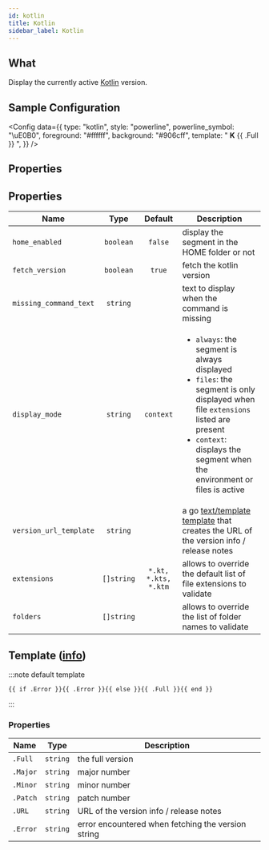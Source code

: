 ```yaml
---
id: kotlin
title: Kotlin
sidebar_label: Kotlin
---
```


## What

Display the currently active [Kotlin][kotlin] version.

## Sample Configuration


<Config
  data={{
    type: "kotlin",
    style: "powerline",
    powerline_symbol: "\uE0B0",
    foreground: "#ffffff",
    background: "#906cff",
    template: " <b>K</b> {{ .Full }} ",
  }}
/>

## Properties

## Properties

| Name                   | Type       | Default              | Description                                                                                                                                                                                                                          |
| ---------------------- | :--------: | :------------------: | ------------------------------------------------------------------------------------------------------------------------------------------------------------------------------------------------------------------------------------ |
| `home_enabled`         | `boolean`  | `false`              | display the segment in the HOME folder or not                                                                                                                                                                                        |
| `fetch_version`        | `boolean`  | `true`               | fetch the kotlin version                                                                                                                                                                                                             |
| `missing_command_text` | `string`   |                      | text to display when the command is missing                                                                                                                                                                                          |
| `display_mode`         | `string`   | `context`            | <ul><li>`always`: the segment is always displayed</li><li>`files`: the segment is only displayed when file `extensions` listed are present</li><li>`context`: displays the segment when the environment or files is active</li></ul> |
| `version_url_template` | `string`   |                      | a go [text/template][go-text-template] [template][templates] that creates the URL of the version info / release notes                                                                                                                |
| `extensions`           | `[]string` | `*.kt, *.kts, *.ktm` | allows to override the default list of file extensions to validate                                                                                                                                                                   |
| `folders`              | `[]string` |                      | allows to override the list of folder names to validate                                                                                                                                                                              |

## Template ([info][templates])

:::note default template

```template
{{ if .Error }}{{ .Error }}{{ else }}{{ .Full }}{{ end }}
```

:::

### Properties

| Name     | Type     | Description                                        |
| -------- | -------- | -------------------------------------------------- |
| `.Full`  | `string` | the full version                                   |
| `.Major` | `string` | major number                                       |
| `.Minor` | `string` | minor number                                       |
| `.Patch` | `string` | patch number                                       |
| `.URL`   | `string` | URL of the version info / release notes            |
| `.Error` | `string` | error encountered when fetching the version string |

[go-text-template]: https://golang.org/pkg/text/template/
[templates]: /docs/configuration/templates
[kotlin]: https://kotlinlang.org/
